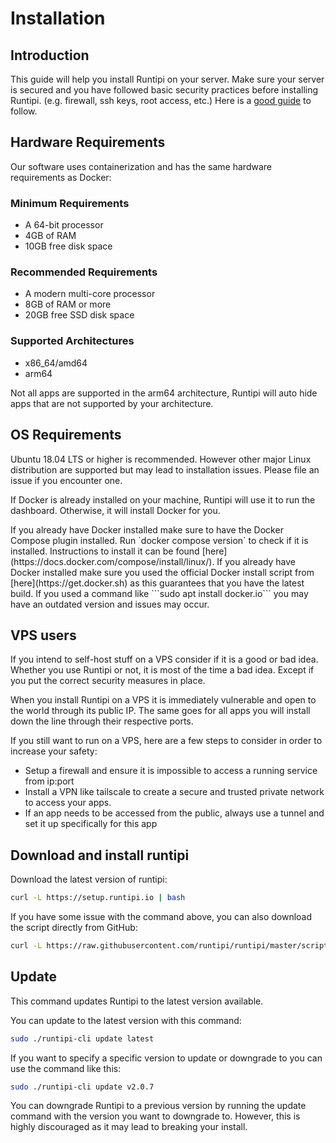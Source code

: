 
# Installation

## Introduction

This guide will help you install Runtipi on your server. Make sure your server is secured and you have followed basic security practices before installing Runtipi. (e.g. firewall, ssh keys, root access, etc.) Here is a [good guide](https://www.tecmint.com/initial-ubuntu-server-setup-guide/) to follow.

## Hardware Requirements

Our software uses containerization and has the same hardware requirements as Docker:

### Minimum Requirements

- A 64-bit processor
- 4GB of RAM
- 10GB free disk space

### Recommended Requirements

- A modern multi-core processor
- 8GB of RAM or more
- 20GB free SSD disk space

### Supported Architectures

- x86_64/amd64
- arm64

<Callout>
  Not all apps are supported in the arm64 architecture, Runtipi will auto hide
  apps that are not supported by your architecture.
</Callout>

## OS Requirements

Ubuntu 18.04 LTS or higher is recommended. However other major Linux distribution are supported but may lead to installation issues.
Please file an issue if you encounter one.

If Docker is already installed on your machine, Runtipi will use it to run the dashboard. Otherwise, it will install Docker for you.

<Callout type="warning">
  If you already have Docker installed make sure to have the Docker Compose
  plugin installed. Run `docker compose version` to check if it is installed.
  Instructions to install it can be found
  [here](https://docs.docker.com/compose/install/linux/).
</Callout>

<Callout type="warning">
  If you already have Docker installed make sure you used the official Docker
  install script from [here](https://get.docker.sh) as this guarantees that you
  have the latest build. If you used a command like ```sudo apt install
  docker.io``` you may have an outdated version and issues may occur.
</Callout>

## VPS users

If you intend to self-host stuff on a VPS consider if it is a good or bad idea. Whether you use Runtipi or not, it is most of the time a bad idea. Except if you put the correct security measures in place.

When you install Runtipi on a VPS it is immediately vulnerable and open to the world through its public IP. The same goes for all apps you will install down the line through their respective ports.

If you still want to run on a VPS, here are a few steps to consider in order to increase your safety:

- Setup a firewall and ensure it is impossible to access a running service from ip:port
- Install a VPN like tailscale to create a secure and trusted private network to access your apps.
- If an app needs to be accessed from the public, always use a tunnel and set it up specifically for this app

## Download and install runtipi

Download the latest version of runtipi:

```bash
curl -L https://setup.runtipi.io | bash
```

If you have some issue with the command above, you can also download the script directly from GitHub:

```bash
curl -L https://raw.githubusercontent.com/runtipi/runtipi/master/scripts/install.sh | bash
```

## Update

This command updates Runtipi to the latest version available.

You can update to the latest version with this command:

```bash
sudo ./runtipi-cli update latest
```

If you want to specify a specific version to update or downgrade to you can use the command
like this:

```bash
sudo ./runtipi-cli update v2.0.7
```

<Callout type="warning">
  You can downgrade Runtipi to a previous version by running the update command
  with the version you want to downgrade to. However, this is highly discouraged
  as it may lead to breaking your install.
</Callout>
